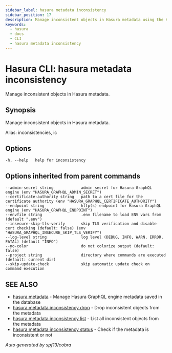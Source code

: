 ```yaml
---
sidebar_label: hasura metadata inconsistency
sidebar_position: 17
description: Manage inconsistent objects in Hasura metadata using the Hasura CLI
keywords:
  - hasura
  - docs
  - CLI
  - hasura metadata inconsistency
---
```


# Hasura CLI: hasura metadata inconsistency

Manage inconsistent objects in Hasura metadata.

## Synopsis

Manage inconsistent objects in Hasura metadata.

Alias: inconsistencies, ic

## Options

```
-h, --help   help for inconsistency
```

## Options inherited from parent commands

```
--admin-secret string            admin secret for Hasura GraphQL engine (env "HASURA_GRAPHQL_ADMIN_SECRET")
--certificate-authority string   path to a cert file for the certificate authority (env "HASURA_GRAPHQL_CERTIFICATE_AUTHORITY")
--endpoint string                http(s) endpoint for Hasura GraphQL engine (env "HASURA_GRAPHQL_ENDPOINT")
--envfile string                 .env filename to load ENV vars from (default ".env")
--insecure-skip-tls-verify       skip TLS verification and disable cert checking (default: false) (env "HASURA_GRAPHQL_INSECURE_SKIP_TLS_VERIFY")
--log-level string               log level (DEBUG, INFO, WARN, ERROR, FATAL) (default "INFO")
--no-color                       do not colorize output (default: false)
--project string                 directory where commands are executed (default: current dir)
--skip-update-check              skip automatic update check on command execution
```

## SEE ALSO

- [hasura metadata](/graphql/core/hasura-cli/hasura_metadata.mdx) - Manage Hasura GraphQL engine metadata saved in the database
- [hasura metadata inconsistency drop](/graphql/core/hasura-cli/hasura_metadata_inconsistency_drop.mdx) - Drop inconsistent objects from the metadata
- [hasura metadata inconsistency list](/graphql/core/hasura-cli/hasura_metadata_inconsistency_list.mdx) - List all inconsistent objects from the metadata
- [hasura metadata inconsistency status](/graphql/core/hasura-cli/hasura_metadata_inconsistency_status.mdx) - Check if the metadata is inconsistent or not

_Auto generated by spf13/cobra_
